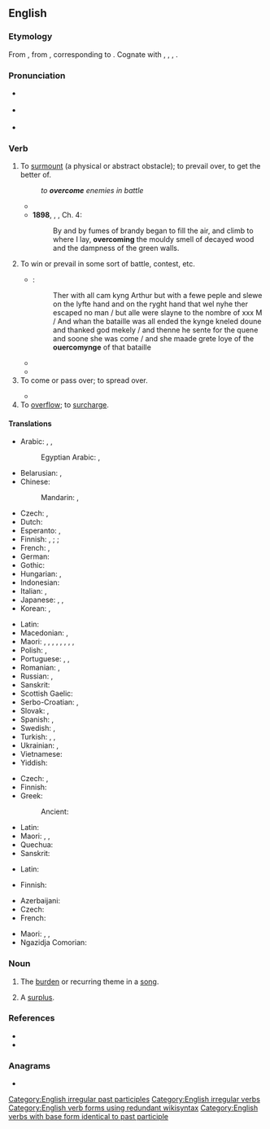 ==English==

===Etymology===
From {{inh|en|enm|overcomen}}, from {{inh|en|ang|ofercuman||to overcome, subdue, compel, conquer, obtain, attain, reach, overtake}}, corresponding to {{prefix|en|over|come}}. Cognate with {{cog|nl|overkomen||to overcome}}, {{cog|de|überkommen||to overcome}}, {{cog|da|overkomme||to overcome}}, {{cog|sv|överkomma||to overcome}}.

===Pronunciation===
* {{a|UK}} {{IPA|en|/ˌəʊvəˈkʌm/}}
* {{a|US}} {{IPA|en|/ˌoʊvəɹˈkʌm/}}
* {{audio|en|En-us-overcome.ogg|Audio (US)}}

===Verb===
{{en-verb|overcomes|overcoming|overcame|overcome}}

# {{lb|en|transitive}} To [[surmount]] (a physical or abstract obstacle); to prevail over, to get the better of.
#: ''to '''overcome''' enemies in battle''
#* {{RQ:Spenser Faerie Queene|book=II|canto=I|stanza=58|passage=But sith this wretched woman '''ouercome''' / Of anguish, rather then of crime hath beene,}}
#* '''1898''', {{w|J. Meade Falkner}}, ''{{w|Moonfleet}}'', Ch. 4:
#*: By and by fumes of brandy began to fill the air, and climb to where I lay, '''overcoming''' the mouldy smell of decayed wood and the dampness of the green walls.
# {{lb|en|transitive}} To win or prevail in some sort of battle, contest, etc.
#: {{ux|en|We shall '''overcome'''.}}
#* {{RQ:Mlry MrtDrthr|6.3|2|IV|iij}}:
#*: Ther with all cam kyng Arthur but with a fewe peple and slewe on the lyfte hand and on the ryght hand that wel nyhe ther escaped no man / but alle were slayne to the nombre of xxx M / And whan the bataille was all ended the kynge kneled doune and thanked god mekely / and thenne he sente for the quene and soone she was come / and she maade grete Ioye of the '''ouercomynge''' of that bataille
#* {{RQ:Spenser Faerie Queene|book=II|canto=XII|stanza=31|pages=370–371|pageref=370|passage=They were faire Ladies, till they fondly ſtriu’d / With th’''Heliconian'' maides for mayſtery; / Of whom they '''ouer-comen''', were depriu’d / Of their proud beautie, and th’one moyity / Transform’d to fiſh, for their bold ſurquedry, / But th’vpper halfe their hew retayned ſtill, / And their ſweet skill in wonted melody; / Which euer after they abuſd to ill, / T’allure weake traueillers, whom gotten they did kill.}}
#* {{quote-book|en|year=1918|author={{w|W. B. Maxwell}}
|chapter=2|title=[http://openlibrary.org/works/OL1097634W The Mirror and the Lamp]
|passage=''That'' the young Mr. Churchills liked—but they did not like him coming round of an evening and drinking weak whisky-and-water while he held forth on railway debentures and corporation loans. Mr. Barrett, however, by fawning and flattery, seemed to be able to make not only Mrs. Churchill but everyone else do what he desired. And if the arts of humbleness failed him, he '''overcame''' you by sheer impudence.}}
# To come or pass over; to spread over.
#: {{ux|en|I was '''overcome''' with anger.}}
#* {{RQ:Shakespeare Macbeth|II|iv|passage=And '''overcome''' us like a summer's cloud.}}
# To [[overflow]]; to [[surcharge]].
#: {{rfquotek|en|J. Philips}}

====Translations====
{{trans-top|to surmount, get the better of}}
* Arabic: {{t|ar|هَزَمَ}}, {{t|ar|غَلَبَ}}, {{t|ar|قَهَر}}
*: Egyptian Arabic: {{t|arz|غلب|tr=ḡalab|sc=Arab}}, {{t|arz|هزم|tr=hazam|sc=Arab}}
* Belarusian: {{t|be|пераадо́льваць|impf}}, {{t|be|пераадо́лець|pf}}
* Chinese:
*: Mandarin: {{qualifier|using military force}} {{t+|cmn|征服|tr=zhēngfú|sc=Hani}}, {{qualifier|abstract obstacle}} {{t+|cmn|克服|tr=kèfú|sc=Hani}}
* Czech: {{t|cs|překonat|pf}}, {{t|cs|přemoci|pf}}
* Dutch: {{t+|nl|overwinnen}}
* Esperanto: {{t|eo|venki}}, {{t|eo|superforti}}
* Finnish: {{t+|fi|voittaa}}, {{t+|fi|peitota}} {{q|surmount}}; {{t|fi|[[pitää]] [[jotakin]] [[vallassaan]]}} {{q|prevail over}}; {{t+|fi|peittää}} {{q|overcome smell or taste}}
* French: {{t+|fr|vaincre}}, {{t+|fr|surmonter}}
* German: {{t+|de|überwinden}}
* Gothic: {{t|got|𐌳𐌹𐍃𐌷𐌰𐌱𐌰𐌽}}
* Hungarian: {{t|hu|erőt vesz}}, {{t|hu|úrrá lesz}}
* Indonesian: {{t+|id|atas|alt=mengatasi}}
* Italian: {{t+|it|superare}}, {{t+|it|sconfiggere}}
* Japanese: {{t+|ja|克服|tr=こくふくする, kokufuku suru|alt=克服する|sc=Jpan}}, {{t+|ja|征服|tr=せいふくする, seifuku suru|alt=征服する|sc=Jpan}}, {{t|ja|乗り越える|tr=のりこえる, norikoeru|sc=Jpan}}
* Korean: {{t+|ko|극복하다}}, {{t|ko|이겨내다}}
{{trans-mid}}
* Latin: {{t|la|superō}}
* Macedonian: {{t|mk|надминува|impf}}, {{t|mk|надмине|pf}}
* Maori: {{t|mi|whakatungou}}, {{t|mi|where}}, {{t|mi|kake}}, {{t+|mi|poke}}, {{t|mi|whakatina}}, {{t|mi|whara}}, {{t|mi|where}}, {{t|mi|tārū}}, {{t|mi|eke panuku}}
* Polish: {{t+|pl|przezwyciężać}}, {{t|pl|przemagać|impf}}
* Portuguese: {{t+|pt|vencer}}, {{t+|pt|superar}}, {{t+|pt|ultrapassar}}
* Romanian: {{t+|ro|învinge}}, {{t+|ro|birui}}
* Russian: {{t+|ru|преодолева́ть|impf}}, {{t+|ru|преодоле́ть|pf}}
* Sanskrit: {{t+|sa|सहते}}
* Scottish Gaelic: {{t|gd|ceannsaich}}
* Serbo-Croatian: {{t+|sh|savladavati|impf}}, {{t+|sh|savladati|pf}}
* Slovak: {{t|sk|prekonať|pf}}, {{t|sk|zdolať|pf}}
* Spanish: {{t+|es|vencer}}, {{t+|es|superar}}
* Swedish: {{t+|sv|övervinna}}, {{t|sv|överkomma}}
* Turkish: {{t+|tr|yenmek}}, {{t+|tr|atlatmak}}, {{t+|tr|üstesinden gelmek}}
* Ukrainian: {{t|uk|дола́ти|impf}}, {{t|uk|подола́ти|pf}}
* Vietnamese: {{t+|vi|vượt qua}}
* Yiddish: {{t|yi|בײַקומען}}
{{trans-bottom}}

{{trans-top|to win or prevail in some sort of battle, contest, etc.}}
* Czech: {{t+|cs|zvládnout|pf}}, {{t|cs|zvládat|impf}}
* Finnish: {{t+|fi|voittaa}}
* Greek:
*: Ancient: {{t|grc|καίνυμαι}}
{{trans-mid}}
* Latin: {{t+|la|vincō}}
* Maori: {{t|mi|whakatungou}}, {{t|mi|wikitōria}}, {{t|mi|whakatina}}
* Quechua: {{t|qu|yalliy}}
* Sanskrit: {{t+|sa|सहते}}
{{trans-bottom}}

{{trans-top|to come or pass over; to spread over}}
* Latin: {{t|la|superō}}
{{trans-mid}}
{{trans-bottom}}

{{trans-top|to overflow; to surcharge}}
* Finnish: {{t|fi|[[valua]] [[yli]]}}
{{trans-mid}}
{{trans-bottom}}

{{checktrans-top}}
* Azerbaijani: {{t+check|az|basmaq}} <!-- Was under: "to overwhelm with emotions, tiredness etc." -->
* Czech: {{t-check|cs|přemoci}} <!-- Was under: "to overwhelm with emotions, tiredness etc." -->
* French: {{t+check|fr|envahir}} <!-- Was under: "to overwhelm with emotions, tiredness etc." -->
{{trans-mid}}
* Maori: {{t-check|mi|ti}}, {{t-check|mi|where}}, {{t-check|mi|warea}} {{qualifier|only used in the passive}} <!-- Were under: "to overwhelm with emotions, tiredness etc." -->
* Ngazidja Comorian: {{t-check|zdj|djalilia|alt=udjalilia}} <!-- Was under: "to overwhelm with emotions, tiredness etc." -->
{{trans-bottom}}

===Noun===
{{en-noun}}

# {{lb|en|Scotland}} The [[burden]] or recurring theme in a [[song]].
# {{lb|en|Scotland}} A [[surplus]].

===References===
* {{R:Century 1911}}
* {{R:Webster 1913}}

===Anagrams===
* {{anagrams|en|a=ceemoorv|come over|come-over|comeover}}

[[Category:English irregular past participles]]
[[Category:English irregular verbs]]
[[Category:English verb forms using redundant wikisyntax]]
[[Category:English verbs with base form identical to past participle]]